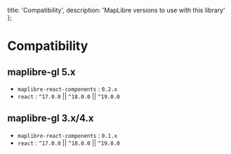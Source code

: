   title: 'Compatibility',
  description: 'MapLibre versions to use with this library'
};

# Compatibility


## maplibre-gl 5.x

- `maplibre-react-components` : `0.2.x`
- `react` : `^17.0.0` || `^18.0.0` || `^19.0.0`

## maplibre-gl 3.x/4.x

- `maplibre-react-components` : `0.1.x`
- `react` : `^17.0.0` || `^18.0.0` || `^19.0.0`

